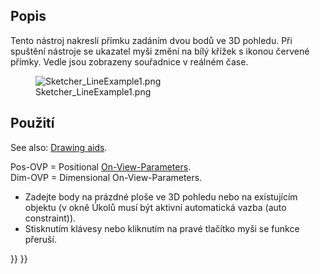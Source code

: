 <languages/>

{{Docnav
|[[Sketcher_CreatePolyline|Polyline]]
|[[Sketcher_CreateArc|Arc From Center]]
|[[Sketcher_Workbench|Sketcher]]
|IconL=Sketcher_CreatePolyline.svg
|IconR=Sketcher_CreateArc.svg
|IconC=Workbench_Sketcher.svg
}}

<div class="mw-translate-fuzzy">
{{GuiCommand/cs|Name=Sketcher CreateLine|Name/cs=Skicář Přímka|Workbenches=[[Sketcher Workbench/cs|Skicář]]|MenuLocation=Náčrt → Skicář Konstrukce → Vytvořit přímku|SeeAlso=[[Sketcher CreatePolyline/cs|Skicář Lomená čára]]}}
</div>

<span id="Description"></span>
==Popis==

<div class="mw-translate-fuzzy">
Tento nástroj nakreslí přímku zadáním dvou bodů ve 3D pohledu. Při spuštění nástroje se ukazatel myši změní na bílý křížek s ikonou červené přímky. Vedle jsou zobrazeny souřadnice v reálném čase.
</div>

[[Image:Sketcher_LineExample1.png‎]]

<span id="Usage"></span>
<div class="mw-translate-fuzzy">
==Použití==
</div>

See also: [[Sketcher_Workbench#Drawing_aids|Drawing aids]].

Pos-OVP = Positional [[Sketcher_Preferences#General|On-View-Parameters]]. {{Version|1.0}}<br>
Dim-OVP = Dimensional On-View-Parameters. {{Version|1.0}}

<div class="mw-translate-fuzzy">
* Zadejte body na prázdné ploše ve 3D pohledu nebo na existujícím objektu (v okně Úkolů musí být aktivní automatická vazba (auto constraint)).
* Stisknutím klávesy {{KEY|Esc}} nebo kliknutím na pravé tlačítko myši se funkce přeruší.
</div>


{{Docnav
|[[Sketcher_CreatePolyline|Polyline]]
|[[Sketcher_CreateArc|Arc From Center]]
|[[Sketcher_Workbench|Sketcher]]
|IconL=Sketcher_CreatePolyline.svg
|IconR=Sketcher_CreateArc.svg
|IconC=Workbench_Sketcher.svg
}}

{{Sketcher_Tools_navi{{#translation:}}}}
{{Userdocnavi{{#translation:}}}}
